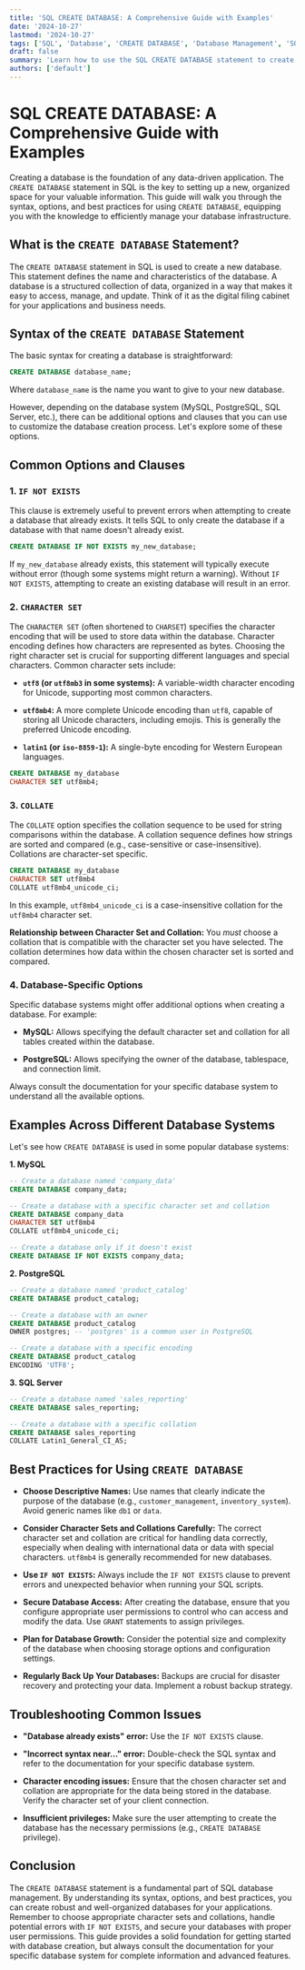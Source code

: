 ```yaml
---
title: 'SQL CREATE DATABASE: A Comprehensive Guide with Examples'
date: '2024-10-27'
lastmod: '2024-10-27'
tags: ['SQL', 'Database', 'CREATE DATABASE', 'Database Management', 'SQL Tutorial', 'Relational Databases', 'Database Design']
draft: false
summary: 'Learn how to use the SQL CREATE DATABASE statement to create new databases. This comprehensive guide covers syntax, examples, character sets, collations, and best practices for database creation.'
authors: ['default']
---
```


# SQL CREATE DATABASE: A Comprehensive Guide with Examples

Creating a database is the foundation of any data-driven application. The `CREATE DATABASE` statement in SQL is the key to setting up a new, organized space for your valuable information. This guide will walk you through the syntax, options, and best practices for using `CREATE DATABASE`, equipping you with the knowledge to efficiently manage your database infrastructure.

## What is the `CREATE DATABASE` Statement?

The `CREATE DATABASE` statement in SQL is used to create a new database. This statement defines the name and characteristics of the database.  A database is a structured collection of data, organized in a way that makes it easy to access, manage, and update.  Think of it as the digital filing cabinet for your applications and business needs.

## Syntax of the `CREATE DATABASE` Statement

The basic syntax for creating a database is straightforward:

```sql
CREATE DATABASE database_name;
```

Where `database_name` is the name you want to give to your new database.

However, depending on the database system (MySQL, PostgreSQL, SQL Server, etc.), there can be additional options and clauses that you can use to customize the database creation process.  Let's explore some of these options.

## Common Options and Clauses

### 1. `IF NOT EXISTS`

This clause is extremely useful to prevent errors when attempting to create a database that already exists. It tells SQL to only create the database if a database with that name doesn't already exist.

```sql
CREATE DATABASE IF NOT EXISTS my_new_database;
```

If `my_new_database` already exists, this statement will typically execute without error (though some systems might return a warning).  Without `IF NOT EXISTS`, attempting to create an existing database will result in an error.

### 2. `CHARACTER SET`

The `CHARACTER SET` (often shortened to `CHARSET`) specifies the character encoding that will be used to store data within the database. Character encoding defines how characters are represented as bytes.  Choosing the right character set is crucial for supporting different languages and special characters. Common character sets include:

*   **`utf8` (or `utf8mb3` in some systems):**  A variable-width character encoding for Unicode, supporting most common characters.

*   **`utf8mb4`:** A more complete Unicode encoding than `utf8`, capable of storing all Unicode characters, including emojis.  This is generally the preferred Unicode encoding.

*   **`latin1` (or `iso-8859-1`):** A single-byte encoding for Western European languages.

```sql
CREATE DATABASE my_database
CHARACTER SET utf8mb4;
```

### 3. `COLLATE`

The `COLLATE` option specifies the collation sequence to be used for string comparisons within the database. A collation sequence defines how strings are sorted and compared (e.g., case-sensitive or case-insensitive). Collations are character-set specific.

```sql
CREATE DATABASE my_database
CHARACTER SET utf8mb4
COLLATE utf8mb4_unicode_ci;
```

In this example, `utf8mb4_unicode_ci` is a case-insensitive collation for the `utf8mb4` character set.

**Relationship between Character Set and Collation:** You *must* choose a collation that is compatible with the character set you have selected. The collation determines how data within the chosen character set is sorted and compared.

### 4. Database-Specific Options

Specific database systems might offer additional options when creating a database.  For example:

*   **MySQL:** Allows specifying the default character set and collation for all tables created within the database.

*   **PostgreSQL:**  Allows specifying the owner of the database, tablespace, and connection limit.

Always consult the documentation for your specific database system to understand all the available options.

## Examples Across Different Database Systems

Let's see how `CREATE DATABASE` is used in some popular database systems:

**1. MySQL**

```sql
-- Create a database named 'company_data'
CREATE DATABASE company_data;

-- Create a database with a specific character set and collation
CREATE DATABASE company_data
CHARACTER SET utf8mb4
COLLATE utf8mb4_unicode_ci;

-- Create a database only if it doesn't exist
CREATE DATABASE IF NOT EXISTS company_data;
```

**2. PostgreSQL**

```sql
-- Create a database named 'product_catalog'
CREATE DATABASE product_catalog;

-- Create a database with an owner
CREATE DATABASE product_catalog
OWNER postgres; -- 'postgres' is a common user in PostgreSQL

-- Create a database with a specific encoding
CREATE DATABASE product_catalog
ENCODING 'UTF8';
```

**3. SQL Server**

```sql
-- Create a database named 'sales_reporting'
CREATE DATABASE sales_reporting;

-- Create a database with a specific collation
CREATE DATABASE sales_reporting
COLLATE Latin1_General_CI_AS;
```

## Best Practices for Using `CREATE DATABASE`

*   **Choose Descriptive Names:**  Use names that clearly indicate the purpose of the database (e.g., `customer_management`, `inventory_system`).  Avoid generic names like `db1` or `data`.

*   **Consider Character Sets and Collations Carefully:** The correct character set and collation are critical for handling data correctly, especially when dealing with international data or data with special characters.  `utf8mb4` is generally recommended for new databases.

*   **Use `IF NOT EXISTS`:**  Always include the `IF NOT EXISTS` clause to prevent errors and unexpected behavior when running your SQL scripts.

*   **Secure Database Access:**  After creating the database, ensure that you configure appropriate user permissions to control who can access and modify the data. Use `GRANT` statements to assign privileges.

*   **Plan for Database Growth:**  Consider the potential size and complexity of the database when choosing storage options and configuration settings.

*   **Regularly Back Up Your Databases:** Backups are crucial for disaster recovery and protecting your data. Implement a robust backup strategy.

## Troubleshooting Common Issues

*   **"Database already exists" error:** Use the `IF NOT EXISTS` clause.

*   **"Incorrect syntax near..." error:** Double-check the SQL syntax and refer to the documentation for your specific database system.

*   **Character encoding issues:**  Ensure that the chosen character set and collation are appropriate for the data being stored in the database. Verify the character set of your client connection.

*   **Insufficient privileges:**  Make sure the user attempting to create the database has the necessary permissions (e.g., `CREATE DATABASE` privilege).

## Conclusion

The `CREATE DATABASE` statement is a fundamental part of SQL database management. By understanding its syntax, options, and best practices, you can create robust and well-organized databases for your applications. Remember to choose appropriate character sets and collations, handle potential errors with `IF NOT EXISTS`, and secure your databases with proper user permissions.  This guide provides a solid foundation for getting started with database creation, but always consult the documentation for your specific database system for complete information and advanced features.